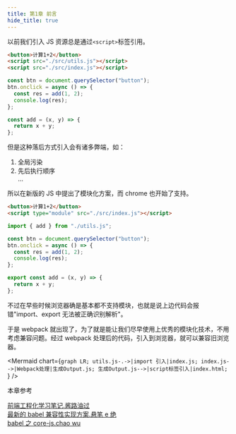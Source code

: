 ```yaml
---
title: 第1章 前言
hide_title: true
---
```



以前我们引入 JS 资源总是通过`<script>`标签引用。

<Tabs>
<TabItem value="index.html" label="index.html">

```html
<button>计算1+2</button>
<script src="./src/utils.js"></script>
<script src="./src/index.js"></script>
```

</TabItem>
<TabItem value="index.js" label="index.js">

```js
const btn = document.querySelector("button");
btn.onclick = async () => {
  const res = add(1, 2);
  console.log(res);
};
```

</TabItem>
<TabItem value="utils.js" label="utils.js">

```js
const add = (x, y) => {
  return x + y;
};
```

</TabItem>
</Tabs>

但是这种落后方式引入会有诸多弊端，如：

1. 全局污染
2. 先后执行顺序  
   ...

所以在新版的 JS 中提出了模块化方案，而 chrome 也开始了支持。

<Tabs>
<TabItem value="index.html" label="index.html">

```html
<button>计算1+2</button>
<script type="module" src="./src/index.js"></script>
```

</TabItem>
<TabItem value="index.js" label="index.js">

```js
import { add } from "./utils.js";

const btn = document.querySelector("button");
btn.onclick = async () => {
  const res = add(1, 2);
  console.log(res);
};
```

</TabItem>
<TabItem value="utils.js" label="utils.js">

```js
export const add = (x, y) => {
  return x + y;
};
```

</TabItem>
</Tabs>

不过在早些时候浏览器确是基本都不支持模块，也就是说上边代码会报错"import、export 无法被正确识别解析"。

于是 webpack 就出现了，为了就是能让我们尽早使用上优秀的模块化技术，不用考虑兼容问题。经过 webpack 处理后的代码，引入到浏览器，就可以兼容旧浏览器。

<Mermaid
  chart={`graph LR;
    utils.js-.->|import 引入|index.js;
    index.js-->|Webpack处理|生成Output.js;
    生成Output.js-->|script标签引入|index.html;
`}
/>

<Divider>本章参考</Divider>

[前端工程化学习笔记.酱路油过](https://www.kancloud.cn/cyyspring/webpack/2670925)  
[最新的 babel 兼容性实现方案.悬笔 e 绝](https://baijiahao.baidu.com/s?id=1709714903451987794)  
[babel 之 core-js.chao wu](https://zhuanlan.zhihu.com/p/403826116)
